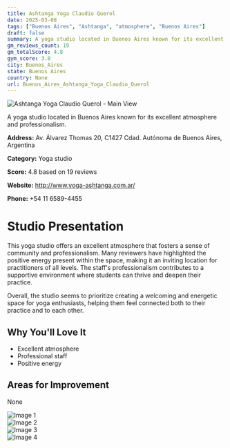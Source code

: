 ```yaml
---
title: Ashtanga Yoga Claudio Querol
date: 2025-03-08
tags: ["Buenos Aires", "Ashtanga", "atmosphere", "Buenos Aires"]  
draft: false
summary: A yoga studio located in Buenos Aires known for its excellent atmosphere and professionalism.
gm_reviews_count: 19
gm_totalScore: 4.8
gym_score: 3.8
city: Buenos_Aires
state: Buenos Aires
country: None
url: Buenos_Aires_Ashtanga_Yoga_Claudio_Querol
---
```


<div className="aspect-[16/9] relative my-8">
  <img 
    src="https://lh5.googleusercontent.com/p/AF1QipNLcnTL3iSXDrQRHWlMkh6nmCIjLAa3KRBJtc3H=w1920-h1080-k-no"
    alt="Ashtanga Yoga Claudio Querol - Main View"
    className="object-cover absolute inset-0 w-full h-full rounded-lg"
  />
</div>

A yoga studio located in Buenos Aires known for its excellent atmosphere and professionalism.

**Address:** Av. Álvarez Thomas 20, C1427 Cdad. Autónoma de Buenos Aires, Argentina

**Category:** Yoga studio

**Score:** 4.8 based on 19 reviews

**Website:** http://www.yoga-ashtanga.com.ar/

**Phone:** +54 11 6589-4455

# Studio Presentation

This yoga studio offers an excellent atmosphere that fosters a sense of community and professionalism. Many reviewers have highlighted the positive energy present within the space, making it an inviting location for practitioners of all levels. The staff's professionalism contributes to a supportive environment where students can thrive and deepen their practice.

Overall, the studio seems to prioritize creating a welcoming and energetic space for yoga enthusiasts, helping them feel connected both to their practice and to each other.

## Why You'll Love It

- Excellent atmosphere
- Professional staff
- Positive energy

## Areas for Improvement

None

<div className="grid grid-cols-1 xl:grid-cols-2 gap-4 my-8">
<div className="aspect-[4/3] relative"><img src="https://lh5.googleusercontent.com/p/AF1QipOQvV5Q2oCaN6og2tRpZ6Nik6RJ-iyDwSvt_fvC=w1920-h1080-k-no" alt="Image 1" className="object-cover absolute inset-0 w-full h-full rounded-lg" /></div>
<div className="aspect-[4/3] relative"><img src="https://lh5.googleusercontent.com/p/AF1QipNAGbuM2OKjGrRYKyImQPKsdm-dilgNbmkvZ1tN=w1920-h1080-k-no" alt="Image 2" className="object-cover absolute inset-0 w-full h-full rounded-lg" /></div>
<div className="aspect-[4/3] relative"><img src="https://lh5.googleusercontent.com/p/AF1QipNpUNO4hfCxd0-rBUA_ncWALLTVQXgTKWCFU8Fz=w1920-h1080-k-no" alt="Image 3" className="object-cover absolute inset-0 w-full h-full rounded-lg" /></div>
<div className="aspect-[4/3] relative"><img src="https://lh5.googleusercontent.com/p/AF1QipPc39V5ApmtzjaBUp_9H5qGWEMcvxgOCN8JM6vf=w1920-h1080-k-no" alt="Image 4" className="object-cover absolute inset-0 w-full h-full rounded-lg" /></div>
</div>